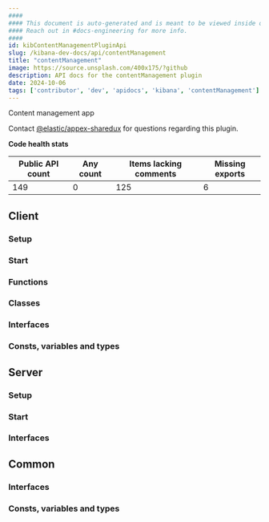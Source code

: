 ```yaml
---
####
#### This document is auto-generated and is meant to be viewed inside our experimental, new docs system.
#### Reach out in #docs-engineering for more info.
####
id: kibContentManagementPluginApi
slug: /kibana-dev-docs/api/contentManagement
title: "contentManagement"
image: https://source.unsplash.com/400x175/?github
description: API docs for the contentManagement plugin
date: 2024-10-06
tags: ['contributor', 'dev', 'apidocs', 'kibana', 'contentManagement']
---
```


Content management app

Contact [@elastic/appex-sharedux](https://github.com/orgs/elastic/teams/appex-sharedux) for questions regarding this plugin.

**Code health stats**

| Public API count  | Any count | Items lacking comments | Missing exports |
|-------------------|-----------|------------------------|-----------------|
| 149 | 0 | 125 | 6 |

## Client

### Setup
<DocDefinitionList data={[contentManagementObj.client.setup]}/>

### Start
<DocDefinitionList data={[contentManagementObj.client.start]}/>

### Functions
<DocDefinitionList data={contentManagementObj.client.functions}/>

### Classes
<DocDefinitionList data={contentManagementObj.client.classes}/>

### Interfaces
<DocDefinitionList data={contentManagementObj.client.interfaces}/>

### Consts, variables and types
<DocDefinitionList data={contentManagementObj.client.misc}/>

## Server

### Setup
<DocDefinitionList data={[contentManagementObj.server.setup]}/>

### Start
<DocDefinitionList data={[contentManagementObj.server.start]}/>

### Interfaces
<DocDefinitionList data={contentManagementObj.server.interfaces}/>

## Common

### Interfaces
<DocDefinitionList data={contentManagementObj.common.interfaces}/>

### Consts, variables and types
<DocDefinitionList data={contentManagementObj.common.misc}/>

